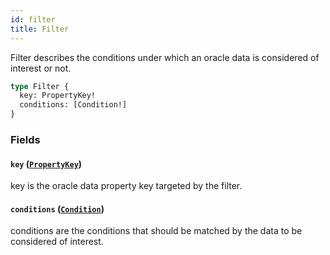 ```yaml
---
id: filter
title: Filter
---
```



Filter describes the conditions under which an oracle data is considered of
interest or not.

```graphql
type Filter {
  key: PropertyKey!
  conditions: [Condition!]
}
```


### Fields

#### `key` ([`PropertyKey`](/docs/v0.47/graphql/objects/property-key))

key is the oracle data property key targeted by the filter.


#### `conditions` ([`Condition`](/docs/v0.47/graphql/objects/condition))

conditions are the conditions that should be matched by the data to be
considered of interest.




